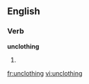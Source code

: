 
==English==

===Verb===
'''unclothing'''

# {{present participle of|[[unclothe]]}}

[[fr:unclothing]]
[[vi:unclothing]]